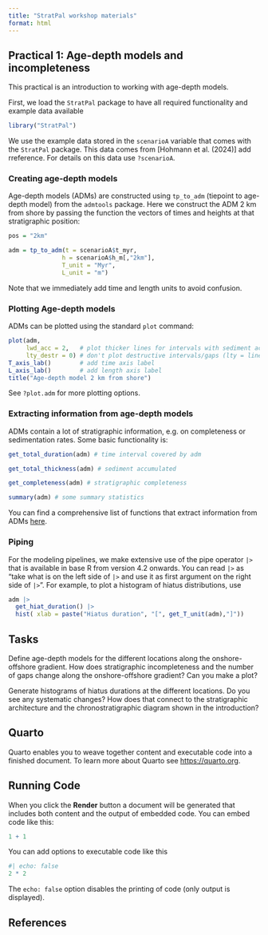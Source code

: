 ```yaml
---
title: "StratPal workshop materials"
format: html
---
```


## Practical 1: Age-depth models and incompleteness

This practical is an introduction to working with age-depth models.

First, we load the `StratPal` package to have all required functionality and example data available

```r
library("StratPal")
```

We use the example data stored in the `scenarioA` variable that comes with the `StratPal` package. This data comes from [Hohmann et al. (2024)] add rreference. For details on this data use `?scenarioA`.

### Creating age-depth models

Age-depth models (ADMs) are constructed using `tp_to_adm` (tiepoint to age-depth model) from the `admtools` package. Here we construct the ADM 2 km from shore by passing the function the vectors of times and heights at that stratigraphic position:

```r
pos = "2km"

adm = tp_to_adm(t = scenarioA$t_myr,
               h = scenarioA$h_m[,"2km"],
               T_unit = "Myr",
               L_unit = "m")
```

Note that we immediately add time and length units to avoid confusion.

### Plotting Age-depth models

ADMs can be plotted using the standard `plot` command: 

```r
plot(adm,
     lwd_acc = 2,   # plot thicker lines for intervals with sediment accumulation (lwd = line width)
     lty_destr = 0) # don't plot destructive intervals/gaps (lty = line type)
T_axis_lab()        # add time axis label
L_axis_lab()        # add length axis label
title("Age-depth model 2 km from shore")
```

See `?plot.adm` for more plotting options.

### Extracting information from age-depth models

ADMs contain a lot of stratigraphic information, e.g. on completeness or sedimentation rates. Some basic functionality is:

```r
get_total_duration(adm) # time interval covered by adm

get_total_thickness(adm) # sediment accumulated 

get_completeness(adm) # stratigraphic completeness

summary(adm) # some summary statistics
```

You can find a comprehensive list of functions that extract information from ADMs [here](https://mindthegap-erc.github.io/admtools/articles/admtools_doc.html#s3-class-adm).

### Piping

For the modeling pipelines, we make extensive use of the pipe operator `|>` that is available in base R from version 4.2 onwards. You can read `|>` as "take what is on the left side of `|>` and use it as first argument on the right side of `|>`". For example, to plot a histogram of hiatus distributions, use 

```r
adm |>    
  get_hiat_duration() |>
  hist( xlab = paste("Hiatus duration", "[", get_T_unit(adm),"]"))
```

## Tasks

Define age-depth models for the different locations along the onshore-offshore gradient. How does stratigraphic incompleteness and the number of gaps change along the onshore-offshore gradient? Can you make a plot?

Generate histograms of hiatus durations at the different locations. Do you see any systematic changes? How does that connect to the stratigraphic architecture and the chronostratigraphic diagram shown in the introduction?

## Quarto

Quarto enables you to weave together content and executable code into a finished document. To learn more about Quarto see <https://quarto.org>.

## Running Code

When you click the **Render** button a document will be generated that includes both content and the output of embedded code. You can embed code like this:

```r
1 + 1
```

You can add options to executable code like this

```r
#| echo: false
2 * 2
```

The `echo: false` option disables the printing of code (only output is displayed).

## References
